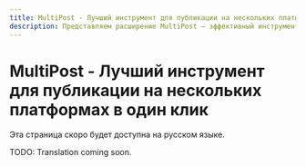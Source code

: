 ```yaml
---
title: MultiPost - Лучший инструмент для публикации на нескольких платформах в один клик
description: Представляем расширение MultiPost — эффективный инструмент для создателей контента.
---
```


# MultiPost - Лучший инструмент для публикации на нескольких платформах в один клик

Эта страница скоро будет доступна на русском языке.

TODO: Translation coming soon. 